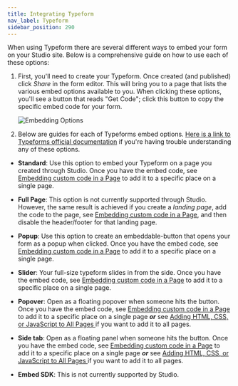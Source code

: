 ```yaml
---
title: Integrating Typeform
nav_label: Typeform
sidebar_position: 290
---
```


When using Typeform there are several different ways to embed your form on your Studio site. Below is a comprehensive
guide on how to use each of these options:

1. First, you'll need to create your Typeform. Once created (and published) click *Share* in the form editor. This will
   bring you to a page that lists the various embed options available to you. When clicking these options, you'll see a
   button that reads "Get Code"; click this button to copy the specific embed code for your form.

   ![Embedding Options](/assets/studio/screely-1654806263710.png)

2. Below are guides for each of Typeforms embed
   options. [Here is a link to Typeforms official documentation](https://www.typeform.com/help/a/embed-your-typeform-360029249212/)
   if you're having trouble understanding any of these options.

- **Standard**: Use this option to embed your Typeform on a page you created through Studio. Once you have the embed code, see [Embedding custom code in a Page](/docs/studio/content/Basic-Page-Editing/embedding-custom-code-in-a-page) to add it to a specific place on a single page.

- **Full Page**: This option is not currently supported through Studio. However, the same result is achieved if you create a
  *landing page*, add the code to the page, see [Embedding custom code in a Page](/docs/studio/content/Basic-Page-Editing/embedding-custom-code-in-a-page), and then disable the header/footer for that landing page.

- **Popup**: Use this option to create an embeddable-button that opens your form as a popup when clicked. Once you have the embed code, see [Embedding custom code in a Page](/docs/studio/content/Basic-Page-Editing/embedding-custom-code-in-a-page) to add it to a specific place on a single page.

- **Slider**: Your full-size typeform slides in from the side. Once you have the embed code,
  see [Embedding custom code in a Page](/docs/studio/content/Basic-Page-Editing/embedding-custom-code-in-a-page) to add it to a specific place on a single page.

- **Popover**: Open as a floating popover when someone hits the button. Once you have the embed code,
  see [Embedding custom code in a Page](/docs/studio/content/Basic-Page-Editing/embedding-custom-code-in-a-page) to add it to a specific place on a single page ***or*** see [Adding HTML, CSS, or JavaScript to All Pages
  ](/docs/studio/Integrations/Adding-HTML-CSS-or-JavaScript-to-all-your-pages) if you want to
  add it to all pages.

- **Side tab**: Open as a floating panel when someone hits the button. Once you have the embed code,
  see [Embedding custom code in a Page](/docs/studio/content/Basic-Page-Editing/embedding-custom-code-in-a-page) to add it to a specific place on a
  single page ***or*** see [Adding HTML, CSS, or JavaScript to All Pages
  ](/docs/studio/Integrations/Adding-HTML-CSS-or-JavaScript-to-all-your-pages) if you want to
  add it to all pages.

- **Embed SDK**: This is not currently supported by Studio.
